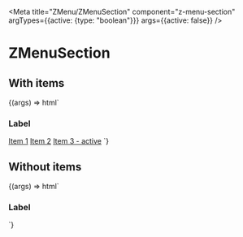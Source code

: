 
<Meta
  title="ZMenu/ZMenuSection"
  component="z-menu-section"
  argTypes={{active: {type: "boolean"}}}
  args={{active: false}}
/>

# ZMenuSection

## With items

<Canvas>
  <Story name="With items">
    {(args) => html`
      <z-menu-section .active=${args.active}>
        <h3>Label</h3>
        <a
          href=""
          slot="item"
          >Item 1</a
        >
        <a
          href=""
          slot="item"
          >Item 2</a
        >
        <a
          href=""
          slot="item"
          active
          >Item 3 - active</a
        >
      </z-menu-section>
    `}
  </Story>
</Canvas>

## Without items

<Canvas>
  <Story name="Without items">
    {(args) => html`
      <z-menu-section .active=${args.active}>
        <h3>Label</h3>
      </z-menu-section>
    `}
  </Story>
</Canvas>

<ArgsTable of="z-menu-section" />
